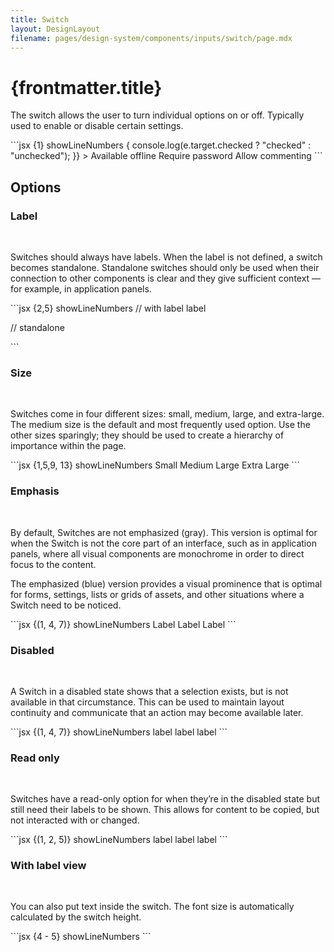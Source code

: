 ```yaml
---
title: Switch
layout: DesignLayout
filename: pages/design-system/components/inputs/switch/page.mdx
---
```



# {frontmatter.title}

The switch allows the user to turn individual options on or off. Typically used to enable or disable certain settings.

<MainView />

<CodeView>
  <CodeViewItem title="Sapa">
    ```jsx {1} showLineNumbers
    <Switch
      checked
      onClick={(e) => {
        console.log(e.target.checked ? "checked" : "unchecked");
      }}
    >
      Available offline
    </Switch>
    <Switch>Require password </Switch>
    <Switch>Allow commenting</Switch>
    ```
  </CodeViewItem>
</CodeView>

## Options

### Label

<OptionsView />

&nbsp;

Switches should always have labels. When the label is not defined, a
switch becomes standalone. Standalone switches should only be used
when their connection to other components is clear and they give
sufficient context — for example, in application panels.

<CodeView>
    <CodeViewItem title="Sapa">
```jsx {2,5} showLineNumbers
// with label
<Switch checked>label</Switch>

// standalone

<Switch size="small" checked />
```
    </CodeViewItem>
</CodeView>

### Size

<SizeView />

&nbsp;

Switches come in four different sizes: small, medium, large, and
extra-large. The medium size is the default and most frequently used
option. Use the other sizes sparingly; they should be used to create a
hierarchy of importance within the page.

<CodeView>
    <CodeViewItem title="Sapa">
```jsx {1,5,9, 13} showLineNumbers
<Switch size="small" checked>
    Small
</Switch>

<Switch size="medium" checked>
  Medium
</Switch>

<Switch size="large" checked>
  Large
</Switch>

<Switch size="extra-large" checked>
    Extra Large
</Switch>
```
    </CodeViewItem>
</CodeView>

### Emphasis

<EmphasisView />

&nbsp;

By default, Switches are not emphasized (gray). This version is
optimal for when the Switch is not the core part of an interface, such
as in application panels, where all visual components are monochrome
in order to direct focus to the content.

The emphasized (blue) version provides a visual prominence that is
optimal for forms, settings, lists or grids of assets, and other
situations where a Switch need to be noticed.

<CodeView>
  <CodeViewItem title="Sapa">
    ```jsx {(1, 4, 7)} showLineNumbers
    <Switch variant="primary" checked>
      Label
    </Switch>
    <Switch variant="success" checked>
      Label
    </Switch>
    <Switch variant="danger" checked>
      Label
    </Switch>
    ```
  </CodeViewItem>
</CodeView>

### Disabled

<DisabledView />

&nbsp;

A Switch in a disabled state shows that a selection exists, but is not
available in that circumstance. This can be used to maintain layout
continuity and communicate that an action may become available later.

<CodeView>
  <CodeViewItem title="Sapa">
    ```jsx {(1, 4, 7)} showLineNumbers
    <Switch disabled>label</Switch>
    <Switch disabled checked>
      label
    </Switch>
    <Switch disabled indeterminate>
      label
    </Switch>
    ```
  </CodeViewItem>
</CodeView>

### Read only

<ReadOnlyView />

&nbsp;

Switches have a read-only option for when they’re in the disabled
state but still need their labels to be shown. This allows for content
to be copied, but not interacted with or changed.

<CodeView>
  <CodeViewItem title="Sapa">
    ```jsx {(1, 2, 5)} showLineNumbers
    <Switch readOnly>label</Switch>
    <Switch readOnly checked>
      label
    </Switch>
    <Switch readOnly indeterminate>
      label
    </Switch>
    ```
  </CodeViewItem>
</CodeView>

### With label view

<WithLabelView />

&nbsp;

You can also put text inside the switch. The font size is
automatically calculated by the switch height.

<CodeView>
  <CodeViewItem title="Sapa">
    ```jsx {4 - 5} showLineNumbers
    <Switch
      size="extra-large"
      checked
      withLabel
      labels={["OFF", "ON"]}
      variant={"primary"}
    />
    ```
  </CodeViewItem>
</CodeView>
